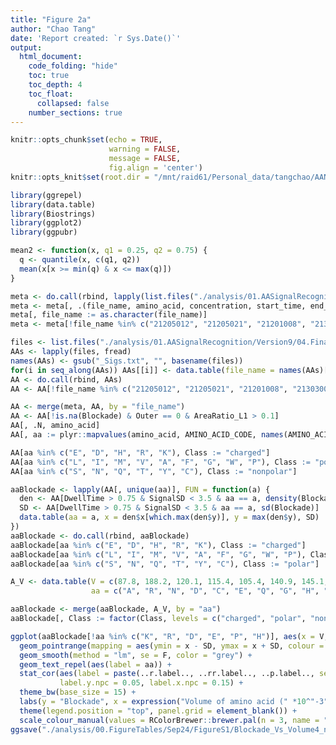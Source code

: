 ```yaml
---
title: "Figure 2a"
author: "Chao Tang"
date: 'Report created: `r Sys.Date()`'
output: 
  html_document: 
    code_folding: "hide"
    toc: true
    toc_depth: 4
    toc_float: 
      collapsed: false
    number_sections: true
---
```


```r
knitr::opts_chunk$set(echo = TRUE, 
                      warning = FALSE, 
                      message = FALSE, 
                      fig.align = 'center')
knitr::opts_knit$set(root.dir = "/mnt/raid61/Personal_data/tangchao/AANanopore")
```

```r
library(ggrepel)
library(data.table)
library(Biostrings)
library(ggplot2)
library(ggpubr)

mean2 <- function(x, q1 = 0.25, q2 = 0.75) {
  q <- quantile(x, c(q1, q2))
  mean(x[x >= min(q) & x <= max(q)])
}
```

```r
meta <- do.call(rbind, lapply(list.files("./analysis/01.AASignalRecognition/Version9/02.RangesL0L1/", ".txt", full.names = TRUE, recursive = T), fread))
meta <- meta[, .(file_name, amino_acid, concentration, start_time, end_time, TimeRatio)]
meta[, file_name := as.character(file_name)]
meta <- meta[!file_name %in% c("21205012", "21205021", "21201008", "21303003")]

files <- list.files("./analysis/01.AASignalRecognition/Version9/04.FinalSignal", pattern = "_Sigs.txt", recursive = TRUE, full.names = T)
AAs <- lapply(files, fread)
names(AAs) <- gsub("_Sigs.txt", "", basename(files))
for(i in seq_along(AAs)) AAs[[i]] <- data.table(file_name = names(AAs)[i], AAs[[i]])
AA <- do.call(rbind, AAs)
AA <- AA[!file_name %in% c("21205012", "21205021", "21201008", "21303003")]

AA <- merge(meta, AA, by = "file_name")
AA <- AA[!is.na(Blockade) & Outer == 0 & AreaRatio_L1 > 0.1]
AA[, .N, amino_acid]
AA[, aa := plyr::mapvalues(amino_acid, AMINO_ACID_CODE, names(AMINO_ACID_CODE))]

AA[aa %in% c("E", "D", "H", "R", "K"), Class := "charged"]
AA[aa %in% c("L", "I", "M", "V", "A", "F", "G", "W", "P"), Class := "polar"]
AA[aa %in% c("S", "N", "Q", "T", "Y", "C"), Class := "nonpolar"]
```

```r
aaBlockade <- lapply(AA[, unique(aa)], FUN = function(a) {
  den <- AA[DwellTime > 0.75 & SignalSD < 3.5 & aa == a, density(Blockade, adjust = 2)]
  SD <- AA[DwellTime > 0.75 & SignalSD < 3.5 & aa == a, sd(Blockade)]
  data.table(aa = a, x = den$x[which.max(den$y)], y = max(den$y), SD)
})
aaBlockade <- do.call(rbind, aaBlockade)
aaBlockade[aa %in% c("E", "D", "H", "R", "K"), Class := "charged"]
aaBlockade[aa %in% c("L", "I", "M", "V", "A", "F", "G", "W", "P"), Class := "nonpolar"]
aaBlockade[aa %in% c("S", "N", "Q", "T", "Y", "C"), Class := "polar"]
```

```r
A_V <- data.table(V = c(87.8, 188.2, 120.1, 115.4, 105.4, 140.9, 145.1, 59.9, 156.3, 166.1, 168, 172.7, 165.2, 189.7, 123.3, 91.7, 118.3, 227.9, 191.2, 138.8), 
                  aa = c("A", "R", "N", "D", "C", "E", "Q", "G", "H", "I", "L", "K", "M", "F", "P", "S", "T", "W", "Y", "V"))

aaBlockade <- merge(aaBlockade, A_V, by = "aa")
aaBlockade[, Class := factor(Class, levels = c("charged", "polar", "nonpolar"))]
```

```r
ggplot(aaBlockade[!aa %in% c("K", "R", "D", "E", "P", "H")], aes(x = V, y = x)) + 
  geom_pointrange(mapping = aes(ymin = x - SD, ymax = x + SD, colour = Class)) + 
  geom_smooth(method = "lm", se = F, color = "grey") + 
  geom_text_repel(aes(label = aa)) + 
  stat_cor(aes(label = paste(..r.label.., ..rr.label.., ..p.label.., sep = "~`,`~")), 
           label.y.npc = 0.05, label.x.npc = 0.15) + 
  theme_bw(base_size = 15) + 
  labs(y = "Blockade", x = expression("Volume of amino acid (" *10^"-3"*nm^3*")")) + 
  theme(legend.position = "top", panel.grid = element_blank()) + 
  scale_colour_manual(values = RColorBrewer::brewer.pal(n = 3, name = "Dark2")[2:3])
ggsave("./analysis/00.FigureTables/Sep24/FigureS1/Blockade_Vs_Volume4_noKRDEPH_for_lm.pdf", width = 4.2, height = 4.5)
```












